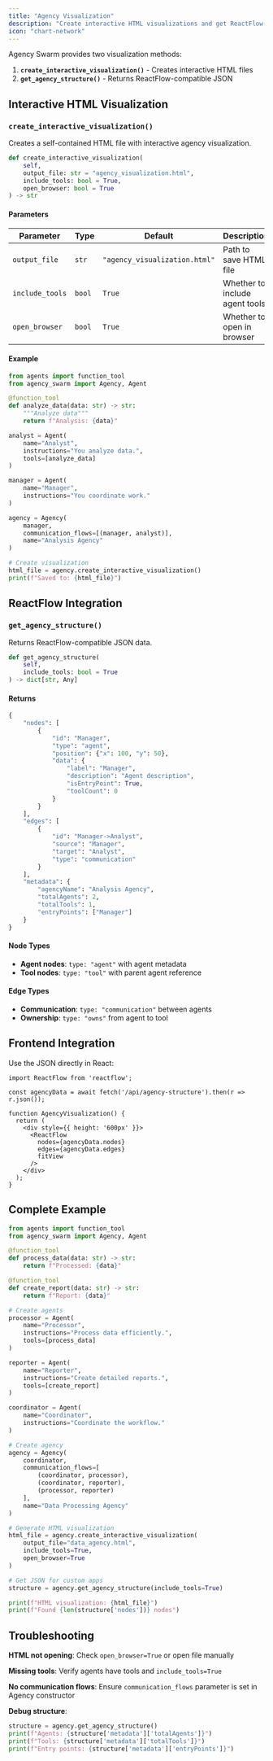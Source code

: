 ```yaml
---
title: "Agency Visualization"
description: "Create interactive HTML visualizations and get ReactFlow-compatible data"
icon: "chart-network"
---
```


Agency Swarm provides two visualization methods:

1. **`create_interactive_visualization()`** - Creates interactive HTML files
2. **`get_agency_structure()`** - Returns ReactFlow-compatible JSON

## Interactive HTML Visualization

### `create_interactive_visualization()`

Creates a self-contained HTML file with interactive agency visualization.

```python
def create_interactive_visualization(
    self,
    output_file: str = "agency_visualization.html",
    include_tools: bool = True,
    open_browser: bool = True
) -> str
```

#### Parameters

| Parameter | Type | Default | Description |
|-----------|------|---------|-------------|
| `output_file` | `str` | `"agency_visualization.html"` | Path to save HTML file |
| `include_tools` | `bool` | `True` | Whether to include agent tools |
| `open_browser` | `bool` | `True` | Whether to open in browser |

#### Example

```python
from agents import function_tool
from agency_swarm import Agency, Agent

@function_tool
def analyze_data(data: str) -> str:
    """Analyze data"""
    return f"Analysis: {data}"

analyst = Agent(
    name="Analyst",
    instructions="You analyze data.",
    tools=[analyze_data]
)

manager = Agent(
    name="Manager",
    instructions="You coordinate work."
)

agency = Agency(
    manager,
    communication_flows=[(manager, analyst)],
    name="Analysis Agency"
)

# Create visualization
html_file = agency.create_interactive_visualization()
print(f"Saved to: {html_file}")
```

## ReactFlow Integration

### `get_agency_structure()`

Returns ReactFlow-compatible JSON data.

```python
def get_agency_structure(
    self,
    include_tools: bool = True
) -> dict[str, Any]
```

#### Returns

```python
{
    "nodes": [
        {
            "id": "Manager",
            "type": "agent",
            "position": {"x": 100, "y": 50},
            "data": {
                "label": "Manager",
                "description": "Agent description",
                "isEntryPoint": True,
                "toolCount": 0
            }
        }
    ],
    "edges": [
        {
            "id": "Manager->Analyst",
            "source": "Manager",
            "target": "Analyst",
            "type": "communication"
        }
    ],
    "metadata": {
        "agencyName": "Analysis Agency",
        "totalAgents": 2,
        "totalTools": 1,
        "entryPoints": ["Manager"]
    }
}
```

#### Node Types

- **Agent nodes**: `type: "agent"` with agent metadata
- **Tool nodes**: `type: "tool"` with parent agent reference

#### Edge Types

- **Communication**: `type: "communication"` between agents
- **Ownership**: `type: "owns"` from agent to tool

## Frontend Integration

Use the JSON directly in React:

```tsx
import ReactFlow from 'reactflow';

const agencyData = await fetch('/api/agency-structure').then(r => r.json());

function AgencyVisualization() {
  return (
    <div style={{ height: '600px' }}>
      <ReactFlow
        nodes={agencyData.nodes}
        edges={agencyData.edges}
        fitView
      />
    </div>
  );
}
```

## Complete Example

```python
from agents import function_tool
from agency_swarm import Agency, Agent

@function_tool
def process_data(data: str) -> str:
    return f"Processed: {data}"

@function_tool
def create_report(data: str) -> str:
    return f"Report: {data}"

# Create agents
processor = Agent(
    name="Processor",
    instructions="Process data efficiently.",
    tools=[process_data]
)

reporter = Agent(
    name="Reporter",
    instructions="Create detailed reports.",
    tools=[create_report]
)

coordinator = Agent(
    name="Coordinator",
    instructions="Coordinate the workflow."
)

# Create agency
agency = Agency(
    coordinator,
    communication_flows=[
        (coordinator, processor),
        (coordinator, reporter),
        (processor, reporter)
    ],
    name="Data Processing Agency"
)

# Generate HTML visualization
html_file = agency.create_interactive_visualization(
    output_file="data_agency.html",
    include_tools=True,
    open_browser=True
)

# Get JSON for custom apps
structure = agency.get_agency_structure(include_tools=True)

print(f"HTML visualization: {html_file}")
print(f"Found {len(structure['nodes'])} nodes")
```

## Troubleshooting

**HTML not opening**: Check `open_browser=True` or open file manually

**Missing tools**: Verify agents have tools and `include_tools=True`

**No communication flows**: Ensure `communication_flows` parameter is set in Agency constructor

**Debug structure**:
```python
structure = agency.get_agency_structure()
print(f"Agents: {structure['metadata']['totalAgents']}")
print(f"Tools: {structure['metadata']['totalTools']}")
print(f"Entry points: {structure['metadata']['entryPoints']}")
```
